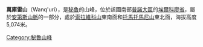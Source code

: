 {{Coord|17|7|44|S|69|40|53|W|display=title}}

'''萬庫雷山'''（Wanq'uri），是[[秘魯|秘魯]]的山峰，位於該國南部[[普諾大區|普諾大區]]的[[埃爾科廖省|埃爾科廖省]]，屬於[[安第斯山脈|安第斯山脈]]的一部分，處於[[索拉維科山|索拉維科山]]東南面和[[托馬托馬尼山|托馬托馬尼山]]東北面，海拔高度5,074米。

{{Peru-geo-stub}}
[[Category:秘魯山峰|Category:秘魯山峰]]